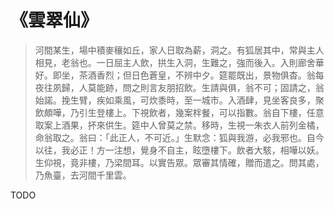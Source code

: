 # 《雲翠仙》

> 河間某生，場中積麥穰如丘，家人日取為薪，洞之。有狐居其中，常與主人相見，老翁也。一日屈主人飲，拱生入洞，生難之，強而後入。入則廊舍華好。即坐，茶酒香烈；但日色蒼皇，不辨中夕。筵罷既出，景物俱杳。翁每夜往夙歸，人莫能跡，問之則言友朋招飲。生請與俱，翁不可；固請之，翁始諾。挽生臂，疾如乘風，可炊黍時，至一城市。入酒肆，見坐客良多，聚飲頗嘩，乃引生登樓上。下視飲者，幾案柈餐，可以指數。翁自下樓，任意取案上酒果，抔來供生。筵中人曾莫之禁。移時，生視一朱衣人前列金橘，命翁取之。翁曰：「此正人，不可近。」生默念：狐與我游，必我邪也。自今以往，我必正！方一注想，覺身不自主，眩墮樓下。飲者大駭，相嘩以妖。生仰視，竟非樓，乃梁間耳。以實告眾。眾審其情確，贈而遣之。問其處，乃魚臺，去河間千里雲。

TODO
